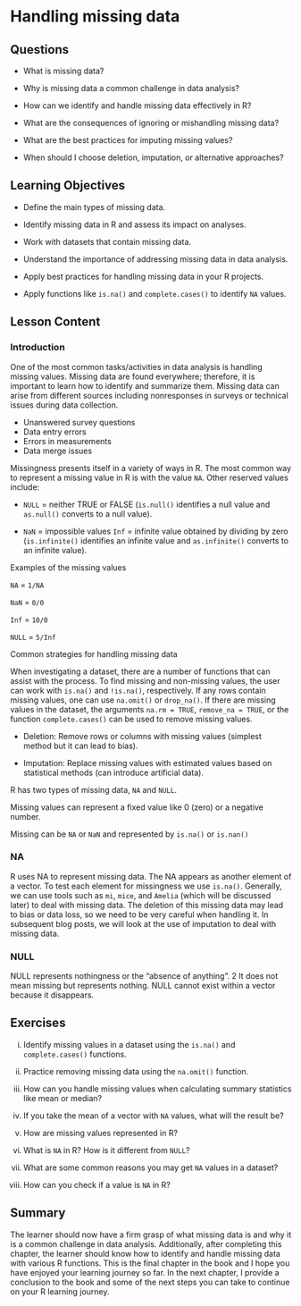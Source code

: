 # Handling missing data {#sec-missing}

## Questions

-   What is missing data?

-   Why is missing data a common challenge in data analysis?

-   How can we identify and handle missing data effectively in R?

-   What are the consequences of ignoring or mishandling missing data?

-   What are the best practices for imputing missing values?

-   When should I choose deletion, imputation, or alternative approaches?

## Learning Objectives

-   Define the main types of missing data.

-   Identify missing data in R and assess its impact on analyses.

-   Work with datasets that contain missing data.

-   Understand the importance of addressing missing data in data analysis.

-   Apply best practices for handling missing data in your R projects.

-   Apply functions like `is.na()` and `complete.cases()` to identify `NA` values.

## Lesson Content

### Introduction

One of the most common tasks/activities in data analysis is handling missing values. Missing data are found everywhere; therefore, it is important to learn how to identify and summarize them. Missing data can arise from different sources including nonresponses in surveys or technical issues during data collection.

-   Unanswered survey questions
-   Data entry errors
-   Errors in measurements
-   Data merge issues

Missingness presents itself in a variety of ways in R. The most common way to represent a missing value in R is with the value `NA`. Other reserved values include:

-   `NULL` = neither TRUE or FALSE (`is.null()` identifies a null value and `as.null()` converts to a null value).

-   `NaN` = impossible values `Inf` = infinite value obtained by dividing by zero (`is.infinite()` identifies an infinite value and `as.infinite()` converts to an infinite value).

Examples of the missing values

`NA` = `1/NA`

`NaN` = `0/0`

`Inf` = `10/0`

`NULL` = `5/Inf`

Common strategies for handling missing data

When investigating a dataset, there are a number of functions that can assist with the process. To find missing and non-missing values, the user can work with `is.na()` and `!is.na()`, respectively. If any rows contain missing values, one can use `na.omit()` or `drop_na()`. If there are missing values in the dataset, the arguments `na.rm = TRUE`, `remove_na = TRUE`, or the function `complete.cases()` can be used to remove missing values.

-   Deletion: Remove rows or columns with missing values (simplest method but it can lead to bias).

-   Imputation: Replace missing values with estimated values based on statistical methods (can introduce artificial data).

R has two types of missing data, `NA` and `NULL`.

Missing values can represent a fixed value like 0 (zero) or a negative number.

Missing can be `NA` or `NaN` and represented by `is.na()` or `is.nan()`

### NA

R uses NA to represent missing data. The NA appears as another element of a vector. To test each element for missingness we use `is.na()`. Generally, we can use tools such as `mi`, `mice`, and `Amelia` (which will be discussed later) to deal with missing data. The deletion of this missing data may lead to bias or data loss, so we need to be very careful when handling it. In subsequent blog posts, we will look at the use of imputation to deal with missing data.

### NULL

NULL represents nothingness or the “absence of anything”. 2 It does not mean missing but represents nothing. NULL cannot exist within a vector because it disappears.

## Exercises

i.  Identify missing values in a dataset using the `is.na()` and `complete.cases()` functions.

ii. Practice removing missing data using the `na.omit()` function.

iii. How can you handle missing values when calculating summary statistics like mean or median?

iv. If you take the mean of a vector with `NA` values, what will the result be?

v.  How are missing values represented in R?

vi. What is `NA` in R? How is it different from `NULL`?

vii. What are some common reasons you may get `NA` values in a dataset?

viii. How can you check if a value is `NA` in R?

## Summary

The learner should now have a firm grasp of what missing data is and why it is a common challenge in data analysis. Additionally, after completing this chapter, the learner should know how to identify and handle missing data with various R functions. This is the final chapter in the book and I hope you have enjoyed your learning journey so far. In the next chapter, I provide a conclusion to the book and some of the next steps you can take to continue on your R learning journey.
